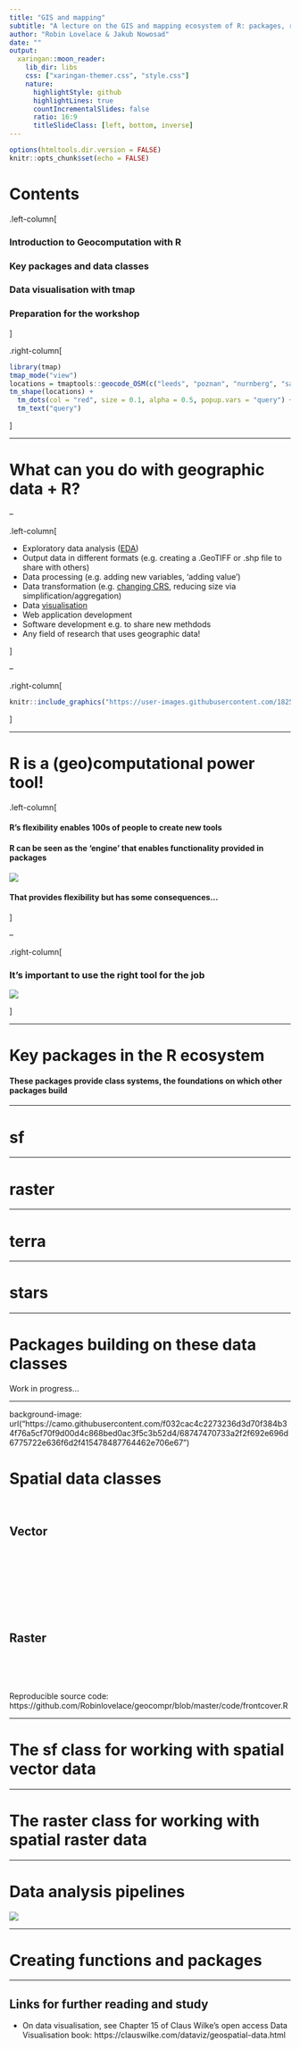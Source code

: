 ```yaml
---
title: "GIS and mapping"
subtitle: "A lecture on the GIS and mapping ecosystem of R: packages, reading, writing"
author: "Robin Lovelace & Jakub Nowosad"
date: ""
output:
  xaringan::moon_reader:
    lib_dir: libs
    css: ["xaringan-themer.css", "style.css"]
    nature:
      highlightStyle: github
      highlightLines: true
      countIncrementalSlides: false
      ratio: 16:9
      titleSlideClass: [left, bottom, inverse]
---
```


```r
options(htmltools.dir.version = FALSE)
knitr::opts_chunk$set(echo = FALSE)
```

# Contents

.left-column[

<!-- By Robin: -->

### Introduction to Geocomputation with R

<!-- By Robin: -->

### Key packages and data classes

<!-- ### Example: transport data -->

<!-- By Jakub: -->
### Data visualisation with tmap

<!-- By Jakub: -->
### Preparation for the workshop

]

.right-column[

```r
library(tmap)
tmap_mode("view")
locations = tmaptools::geocode_OSM(c("leeds", "poznan", "nurnberg", "saint-pierre-d'oleron"), as.sf = TRUE)
tm_shape(locations) +
  tm_dots(col = "red", size = 0.1, alpha = 0.5, popup.vars = "query") +
  tm_text("query")
```


]

---

# What can you do with geographic data + R?

--

.left-column[

- Exploratory data analysis ([EDA](https://r4ds.had.co.nz/exploratory-data-analysis.html))
- Output data in different formats (e.g. creating a .GeoTIFF or .shp file to share with others)
- Data processing (e.g. adding new variables, 'adding value')
- Data transformation (e.g. [changing CRS](https://geocompr.robinlovelace.net/reproj-geo-data.html), reducing size via simplification/aggregation)
- Data [visualisation](https://geocompr.robinlovelace.net/adv-map.html#mapping-applications)
- Web application development
- Software development e.g. to share new methdods
- Any field of research that uses geographic data!

]

--


.right-column[

```r
knitr::include_graphics("https://user-images.githubusercontent.com/1825120/38543030-5794b6f0-3c9b-11e8-9da9-10ec1f3ea726.gif")
```

]


---

# R is a (geo)computational power tool! 

.left-column[

#### R's flexibility enables 100s of people to create new tools

#### R can be seen as the 'engine' that enables functionality provided in packages

![](https://openclipart.org/image/800px/98191)

#### That provides flexibility but has some consequences...

]

--

.right-column[

### It's important to use the right tool for the job

![](https://user-images.githubusercontent.com/1825120/123144850-0f104d00-d454-11eb-80c1-5fb860d10482.gif)

]

---

# Key packages in the R ecosystem

<!-- - sf ... -->

<!-- idea: should be a table -->

#### These packages provide class systems, the foundations on which other packages build

---

# sf



---

# raster



---

# terra


---

# stars


---

# Packages building on these data classes

Work in progress...

---

background-image: url("https://camo.githubusercontent.com/f032cac4c2273236d3d70f384b34f76a5cf70f9d00d4c868bed0ac3f5c3b52d4/68747470733a2f2f692e696d6775722e636f6d2f415478487764462e706e67")

# Spatial data classes

<br>

## Vector

<br>
<br>
<br>
<br>
<br>
<br>
<br>

## Raster

<br>
<br>
<br>

Reproducible source code: https://github.com/Robinlovelace/geocompr/blob/master/code/frontcover.R

---

# The sf class for working with spatial vector data

---

# The raster class for working with spatial raster data

<!-- --- -->

<!-- Example of domain specific package: stplanr? -->

---

# Data analysis pipelines

![](https://user-images.githubusercontent.com/1825120/123537471-892c2480-d727-11eb-81d2-25586aab9c3f.png)


---

# Creating functions and packages



---

## Links for further reading and study

- On data visualisation, see Chapter 15 of Claus Wilke's open access Data Visualisation book: https://clauswilke.com/dataviz/geospatial-data.html

